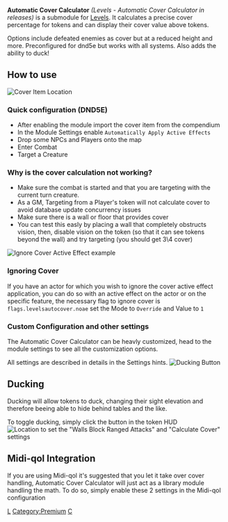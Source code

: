 **Automatic Cover Calculator** _(Levels - Automatic Cover Calculator in
releases)_ is a submodule for [Levels](Levels 'wikilink'). It calculates
a precise cover percentage for tokens and can display their cover value
above tokens.

Options include defeated enemies as cover but at a reduced height and
more. Preconfigured for dnd5e but works with all systems. Also adds the
ability to duck\!

## How to use

![Cover Item Location](Acitem.png 'Cover Item Location')

### Quick configuration (DND5E)

- After enabling the module import the cover item from the compendium
- In the Module Settings enable `Automatically Apply Active Effects`
- Drop some NPCs and Players onto the map
- Enter Combat
- Target a Creature

### Why is the cover calculation not working?

- Make sure the combat is started and that you are targeting with the
  current turn creature.
- As a GM, Targeting from a Player's token will not calculate cover to
  avoid database update concurrency issues
- Make sure there is a wall or floor that provides cover
- You can test this easly by placing a wall that completely obstructs
  vision, then, disable vision on the token (so that it can see tokens
  beyond the wall) and try targeting (you should get 3\\4 cover)

![Ignore Cover Active Effect example](Autocovernocover.png 'Ignore Cover Active Effect example')

### Ignoring Cover

If you have an actor for which you wish to ignore the cover active
effect application, you can do so with an active effect on the actor or
on the specific feature, the necessary flag to ignore cover is
`flags.levelsautocover.noae` set the Mode to `Override` and Value to `1`

### Custom Configuration and other settings

The Automatic Cover Calculator can be heavly customized, head to the
module settings to see all the customization options.

All settings are described in details in the Settings hints. ![Ducking
Button](Achudbtn.png 'Ducking Button')

## Ducking

Ducking will allow tokens to duck, changing their sight elevation and
therefore beeing able to hide behind tables and the like.

To toggle ducking, simply click the button in the token HUD ![Location
to set the "Walls Block Ranged Attacks" and "Calculate Cover"
settings](MidiQol_Settings.png 'Location to set the "Walls Block Ranged Attacks" and "Calculate Cover" settings')

## Midi-qol Integration

If you are using Midi-qol it's suggested that you let it take over cover
handling, Automatic Cover Calculator will just act as a library module
handling the math. To do so, simply enable these 2 settings in the
Midi-qol configuration

[L](Category:_Module 'wikilink')
[Category:Premium](Category:Premium 'wikilink')
[C](Category:_Levels 'wikilink')
